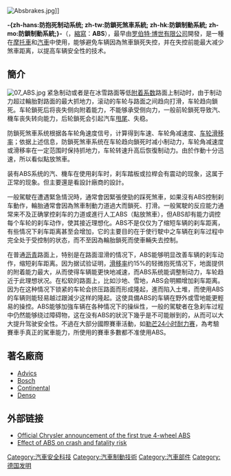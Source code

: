 {{multiple issues|
{{disputed|time=2019-05-09T12:32:14+00:00}}
{{original research|time=2019-05-09T12:32:14+00:00}}
{{review|time=2019-05-09T12:32:14+00:00}}
{{unreferenced|time=2016-11-22T11:06:55+00:00}}
{{Expand language|1=en|time=2020-10-18T09:58:28+00:00}}
}}
{{noteTA
|G1=MO
|G2=交通
|T=zh-hans:防抱死制动系统; zh-tw:防鎖死煞車系統; zh-hk:防鎖制動系統; zh-mo:防鎖制動系統;
|1=zh-hans:抱死; zh-tw:鎖死;
|2=zh-hans:刹车; zh-tw:煞車;
|3=zh-hans:信息; zh-hant:訊息;
|4=zh-cn:公交;zh-tw:公車;zh-hk:巴士;zh-sg:巴士;zh-my:巴士;zh-mo:巴士;
|5=zh-hans:快速公交;zh-hk:巴士快速交通;zh-tw:快捷巴士;
}}
{{Otheruses|other=「ABS」的其他意思|ABS}} 
[[File:Absbrakes.jpg|right]]]]

'''-{zh-hans:防抱死制动系统; zh-tw:防鎖死煞車系統; zh-hk:防鎖制動系統; zh-mo:防鎖制動系統;}-'''（{{lang|en|Anti-lock Braking System}}，[[縮寫|縮寫]]：'''ABS'''），最早由[[罗伯特·博世有限公司|罗伯特·博世有限公司]]開發，是一種在[[摩托車|摩托車]]和[[汽車|汽車]]中使用，能够避免车辆因為煞車鎖死失控，并在失控前能最大减少煞車距离，以提高车辆安全性的技术。

== 簡介 ==
[[File:07_ABS.jpg|right]]
紧急制动或者是在冰雪路面等低[[附着系数|附着系数]]路面上制动时，由于制动力超过輪胎對路面的最大抓地力，滚动的车轮与路面之间趋向打滑，车轮趋向鎖死。车轮鎖死后将丧失侧向附着能力，不能够承受侧向力，一般前轮鎖死导致汽、機车丧失转向能力，后轮鎖死会引起汽车[[甩尾|甩尾]]、失稳。

防鎖死煞車系统根据各车轮角速度信号，计算得到车速、车轮角减速度、[[车轮滑移率|车轮滑移率]]；依据上述信息，防鎖死煞車系统在车轮趋向鎖死时减小制动力，车轮角减速度或滑移率在一定范围时保持抓地力，车轮转速升高后恢復制动力。由於作動十分迅速，所以看似點放煞車。

装有ABS系统的汽、機车在使用刹车时，刹车踏板或拉桿会有震动的现象，这属于正常的现象。但主要還是看設計廠商的設計。

一般駕駛在遭遇緊急情況時，通常會因緊張使勁的踩死煞車，如果沒有ABS控制刹车動作，輪胎通常會因為煞車制動力道過大而鎖死、打滑。一般駕駛的反应能力通常来不及正确掌控刹车的力道或進行人工ABS（點放煞車），但ABS却有能力调控每个车轮的刹车动作，使其接近理想化。ABS不是仅仅为了缩短车辆的刹车距离，有些情况下刹车距离甚至会增加，它的主要目的在于使行駛中之车辆在刹车过程中完全处于受控制的状态，而不至因為輪胎鎖死而使車輛失去控制。

在普通[[沥青|沥青]]路面上，特别是在路面湿滑的情况下，ABS能够明显改善车辆的刹车动作，缩短刹车距离。因为据试验证明，[[滑移率|滑移率]]约15%的轻微抱死情况下，地面提供的附着能力最大，从而使得车辆能更快地减速，而ABS系统能调整制动力，车轮趋近于此理想状况。在松软的路面上，比如沙地、雪地，ABS会明顯增加刹车距离。因为在这种情况下锁紧的车轮会挤压路面而形成隆起，進而陷入土堆，而使用ABS的车辆则能轻易越过跟減少这样的隆起。这使具備ABS的车辆在野外或雪地能更輕易的操控。ABS能够加強车辆在各种情况下的操纵性，一般的駕駛者在急刹车过程中仍然能够绕过障碍物，这在没有ABS的狀況下幾乎是不可能辦到的，从而可以大大提升驾驶安全性。不過在大部分國際賽車活動，如[[勒芒24小时耐力赛|勒芒24小时耐力赛]]，為考驗賽車手真正的駕車能力，所使用的賽車多數都不准使用ABS。

== 著名廠商 ==
*[[Advics|Advics]]
*[[Bosch|Bosch]]
*[[Continental|Continental]]
*[[Denso|Denso]]

== 外部链接 ==
{{Commonscat|Anti-lock braking systems}}
* [http://www.imperialclub.com/Yr/1971/SureBrake/SBPage01-Big.jpg Official Chrysler announcement of the first true 4-wheel ABS] {{Wayback|url=http://www.imperialclub.com/Yr/1971/SureBrake/SBPage01-Big.jpg |date=20070927225050 }}
* [http://www.scienceservingsociety.com/ts/text/ch05.htm Effect of ABS on crash and fatality risk] {{Wayback|url=http://www.scienceservingsociety.com/ts/text/ch05.htm |date=20070908170910 }}

{{零件與附件}}

[[Category:汽車安全科技|Category:汽車安全科技]]
[[Category:汽車制動技術|Category:汽車制動技術]]
[[Category:汽車部件|Category:汽車部件]]
[[Category:德国发明|Category:德国发明]]